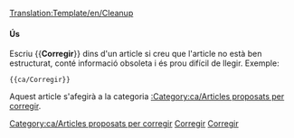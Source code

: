 <noinclude>[[Translation:Template/en/Cleanup]]</noinclude><noinclude></noinclude>{{ca/Metacaixa d'avís| tipus = estil
| text  = <strong>Corregir</strong><br>Aquest article necessita polir-se. Ha crescut amb el temps i ara és difícil de llegir. Vostè pot millorar-lo reescrivint parts d'ell o donant-li una nova estructura.
}}<includeonly>[[Category:ca/Articles proposats per corregir]]</includeonly><noinclude>

====Ús====

Escriu <nowiki>{{</nowiki>'''Corregir'''<nowiki>}}</nowiki>  dins d'un article si creu que l'article no està ben estructurat, conté informació obsoleta i és prou difícil de llegir. Exemple:
<pre>{{ca/Corregir}}</pre>
Aquest article s'afegirà a la categoria [[:Category:ca/Articles proposats per corregir]].

[[Category:ca/Plantilles|Corregir]][[Category:ca/Caixes de missatges|Corregir]]
</noinclude>